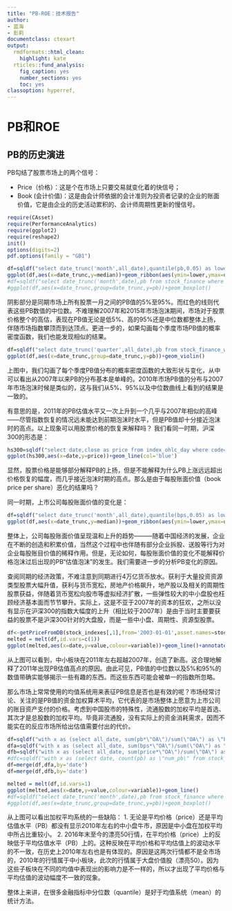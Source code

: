 ```yaml
---
title: "PB-ROE：技术报告"
author:
- 蓝海
- 彭莉
documentclass: ctexart
output:
  rmdformats::html_clean:
    highlight: kate
  rticles::fund_analysis:
    fig_caption: yes
    number_sections: yes
    toc: yes
classoption: hyperref,
---
```


# PB和ROE

## PB的历史演进

PB勾结了股票市场上的两个信号：

* Price（价格）：这是个在市场上只要交易就变化着的快信号；
* Book (会计价值)：这是由会计师依据的会计准则为投资者记录的企业的账面价值，它是由企业的历史活动累积的、会计师周期性更新的慢信号。


```r
require(CAsset)
require(PerformanceAnalytics)
require(ggplot2)
require(reshape2)
init()
options(digits=2)
pdf.options(family = "GB1")
```

```r
df=sqldf("select date_trunc('month',all_date),quantile(pb,0.05) as lower,quantile(pb,0.5) as median,quantile(pb,0.95) as upper from stock_finance_weight_with_fill_eastmoney where all_date>'2003-01-01' group by date_trunc('month',all_date)")
ggplot(df,aes(x=date_trunc,y=median))+geom_ribbon(aes(ymin=lower,ymax=upper),fill='grey70')+geom_line(col='red')
#df=sqldf("select date_trunc('month',date),pb from stock_finance where date>'2003-01-01' and pb is not null and pb<50")
#ggplot(df,aes(x=date_trunc,group=date_trunc,y=pb))+geom_boxplot()
```
阴影部分是同期市场上所有股票一月之间的PB值的5%至95%。而红色的线则代表这些PB数值的中位数。不难理解2007年和2015年市场泡沫期间，市场对于股票价格整个的高估，表现在PB值无论是低5%、高的95%还是中位数都整体上扬，伴随市场指数攀顶而到达顶点。更进一步的，如果勾画每个季度市场PB值的概率密度函数，我们也能发现相似的结果。

```r

df=sqldf("select date_trunc('quarter',all_date),pb from stock_finance_weight_with_fill_eastmoney where all_date>'2003-01-01' and pb is not null and pb<20")
ggplot(df,aes(x=date_trunc,group=date_trunc,y=pb))+geom_violin()

```

上图中，我们勾画了每个季度PB值分布的概率密度函数的大致形状与变化，从中可以看出从2007年以来PB的分布基本是单峰的。2010年市场PB值的分布与2007年市场泡沫时候是类似的，这与我们从5%、95%以及中位数曲线上看到的结果是一致的。

有意思的是，2011年的PB估值水平又一次上升到一个几乎与2007年相似的高峰——尽管指数恢复的情况远未能达到前期泡沫时水平，但是PB值却十分接近泡沫时的高点。以上现象可以用股票价格的恢复来解释吗？ 
我们看同一时期，沪深300的形态是：

```r
hs300=sqldf("select date,close as price from index_ohlc_day where code='000300' and date>'2003-01-01' ")
ggplot(hs300,aes(x=date,y=price))+geom_line(col='blue')
```

显然，股票价格是能够部分解释PB的上扬，但是不能解释为什么PB上涨远远超出价格恢复的幅度，而几乎接近泡沫时期的高点。那么是由于每股账面价值（book price per share）恶化的结果吗？

同一时期，上市公司每股账面价值的变化是：

```r
df=sqldf("select date_trunc('month',all_date),quantile(bps,0.05) as lower,quantile(bps,0.5) as median,quantile(bps,0.95) as upper from stock_finance_weight_with_fill_eastmoney where all_date>'2003-01-01' group by date_trunc('month',all_date)")
ggplot(df,aes(x=date_trunc,y=median))+geom_ribbon(aes(ymin=lower,ymax=upper),fill='grey70')+geom_line(col='red')
```


整体上，公司每股账面价值呈现温和上升的趋势———随着中国经济的发展，企业在不断的创造和积累价值，当然这个过程中也伴随有部分企业拆股、送股等行为对企业每股账目价值的稀释作用。但是，无论如何，每股账面价值的变化不能解释价格泡沫过后出现的PB“估值泡沫”的发生\footnote{我们姑且把这一现象称之为“泡沫”。}。我们需要进一步的分析PB变化的原因。

查阅同期的经济政策，不难注意到同期进行4万亿货币放水。获利于大量投资资源类型股票大幅升值，获利与货币宽松，房地产价格飙升，地产股以及相关的周期性股票获益，伴随着货币宽松向股市等虚拟经济扩散，一些弹性较大的中小盘股也枉顾经济基本面而节节攀升。实际上，这是不亚于2007年的资本的狂欢，之所以没有显示在沪深300的指数大幅度的上升（相比较于2007年）是由于当时主要要获益的股票不是沪深300针对的大盘股，而是一些中小盘、周期性、资源型股票。

```r

df<-getPriceFromDB(stock_indexes[,1],from='2003-01-01',asset.names=stock_indexes[,2],join.method='left outer')
melted = melt(df,id.vars=c(1))
ggplot(melted,aes(x=date,y=value,colour=variable))+geom_line()+annotate('rect',xmin=as.Date('2009-01-01'),xmax=as.Date('2011-03-01'),ymin=0,ymax=15000,alpha=0.1,fill="blue")+annotate('text',x=as.Date('2010-01-01'),y=16000,size=4,label='4万亿货币泡沫')
```

从上图可以看到，中小板块在2011年左右超越2007年，创造了新高。这合理地解释了2011年出现PB估值高点的原因。由此可见，PB值的中位数以及5%和95%的数值带确实能够揭示一些有趣的东西。而这些东西可能会被单一的指数所忽略。

那么市场上常常使用的均值系统用来表征PB信息是否也是有效的呢？市场经常讨论、关注的是PB值的资金加权算术平均，它代表的是市场整体上愿意为上市公司的账目资产支付的价格。考虑到中国股市的特殊性，流通股数的加权平均是首选、其次才是总股数的加权平均。毕竟非流通股，没有实际上的资金消耗需求，因而不能实在的反应市场所给出估值需要付出的代价。

```r
df=sqldf("with x as (select all_date, sum(pb*\"OA\")/sum(\"OA\") as \"PB\" from stock_finance_weight_with_fill_eastmoney where all_date>'2005-01-01' and pb is not null group by all_date having count(*)>100 order by all_date) select date_trunc('month',all_date) as date, avg(\"PB\") as \"PB\" from x group by date_trunc('month',all_date) ;")
dfa=sqldf("with x as (select all_date, sum(bps*\"OA\")/sum(\"OA\") as \"Bps\" from stock_finance_weight_with_fill_eastmoney where all_date>'2005-01-01' and bps is not null group by all_date having count(*)>100 order by all_date) select date_trunc('month',all_date) as date, avg(\"Bps\") as \"Bps\" from x group by date_trunc('month',all_date) ;")
dfb=sqldf("with x as (select all_date, sum(price*\"OA\")/sum(\"OA\") as \"price\" from stock_finance_weight_with_fill_eastmoney where all_date>'2005-01-01' and price is not null group by all_date having count(*)>100 order by all_date) select date_trunc('month',all_date) as date, avg(\"price\") as \"price\" from x group by date_trunc('month',all_date) ;")
#dfc=sqldf("with x as (select date, count(pb) as \"num_pb\" from stock_finance_weight_eastmoney where date>'2005-01-01' and pb is not null group by date having count(*)>100 order by date) select date_trunc('month',date) as date, avg(\"num_pb\") as \"num_pb\" from x group by date_trunc('month',date) ;")
df=merge(df,dfa,by='date')
df=merge(df,dfb,by='date')

melted = melt(df,id.vars=1)
ggplot(melted,aes(x=date,y=value,colour=variable))+geom_line()
#df=sqldf("select date_trunc('month',date),pb from stock_finance where date>'2003-01-01' and pb is not null and pb<50")
#ggplot(df,aes(x=date_trunc,group=date_trunc,y=pb))+geom_boxplot()
```
从上图可以看出加权平均系统的一些缺陷：
1. 无论是平均价格（price）还是平均估值水平（PB）都没有显示2010年左右的中小盘牛市，原因是中小盘在加权平均中所占比重较小。
2. 2016年末至今的漂亮50行情，在平均价格（price）上的反映低于平均估值水平（PB）上的。这种反映在平均价格和平均估值上的波动水平的不一致，在历史上2010年左右也是有体现的。原因是这两次行情都不是全市场的，2010年的行情属于中小板块，此次的行情属于大盘价值股（漂亮50）。因为这些子板块在不同的均值中表现出的影响力是不一样的，所以才出现了平均价格与平均估值的波动幅度不一致的现象。

整体上来讲，在很多金融指标中分位数（quantile）是好于均值系统（mean）的统计方法。
